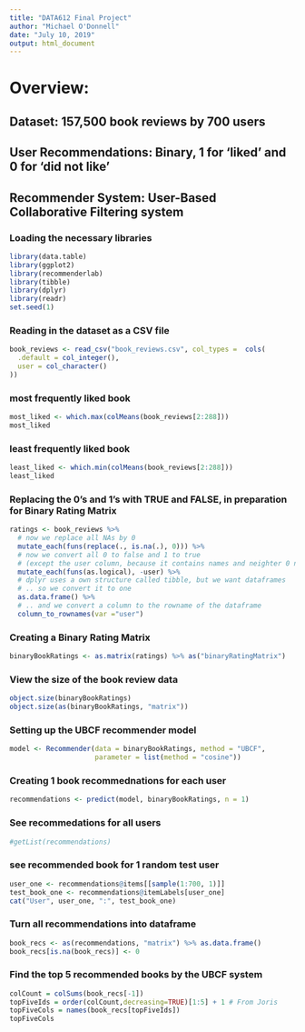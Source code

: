 ```yaml
---
title: "DATA612 Final Project"
author: "Michael O'Donnell"
date: "July 10, 2019"
output: html_document
---
```


# Overview: 

## Dataset: 157,500 book reviews by 700 users
## User Recommendations: Binary, 1 for 'liked' and 0 for 'did not like'
## Recommender System: User-Based Collaborative Filtering system

### Loading the necessary libraries
```r
library(data.table)
library(ggplot2)
library(recommenderlab)
library(tibble)
library(dplyr)
library(readr)
set.seed(1)
```

### Reading in the dataset as a CSV file
```r
book_reviews <- read_csv("book_reviews.csv", col_types =  cols(
  .default = col_integer(),
  user = col_character()
))
```

### most frequently liked book
```r
most_liked <- which.max(colMeans(book_reviews[2:288]))
most_liked
```

### least frequently liked book
```r
least_liked <- which.min(colMeans(book_reviews[2:288]))
least_liked
```

### Replacing the 0's and 1's with TRUE and FALSE, in preparation for Binary Rating Matrix
```r
ratings <- book_reviews %>% 
  # now we replace all NAs by 0
  mutate_each(funs(replace(., is.na(.), 0))) %>%
  # now we convert all 0 to false and 1 to true
  # (except the user column, because it contains names and neighter 0 nor 1)
  mutate_each(funs(as.logical), -user) %>% 
  # dplyr uses a own structure called tibble, but we want dataframes
  # .. so we convert it to one
  as.data.frame() %>%
  # .. and we convert a column to the rowname of the dataframe
  column_to_rownames(var ="user") 
```

### Creating a Binary Rating Matrix
```r
binaryBookRatings <- as.matrix(ratings) %>% as("binaryRatingMatrix")
```

### View the size of the book review data
```r
object.size(binaryBookRatings)
object.size(as(binaryBookRatings, "matrix"))
```

### Setting up the UBCF recommender model
```r
model <- Recommender(data = binaryBookRatings, method = "UBCF", 
                     parameter = list(method = "cosine"))
```

### Creating 1 book recommednations for each user
```r
recommendations <- predict(model, binaryBookRatings, n = 1)
```

### See recommedations for all users
```r
#getList(recommendations)
```

### see recommended book for 1 random test user
```r
user_one <- recommendations@items[[sample(1:700, 1)]]
test_book_one <- recommendations@itemLabels[user_one]
cat("User", user_one, ":", test_book_one)
```

### Turn all recommendations into dataframe
```r
book_recs <- as(recommendations, "matrix") %>% as.data.frame()
book_recs[is.na(book_recs)] <- 0
```

### Find the top 5 recommended books by the UBCF system
```r
colCount = colSums(book_recs[-1])
topFiveIds = order(colCount,decreasing=TRUE)[1:5] + 1 # From Joris
topFiveCols = names(book_recs[topFiveIds])
topFiveCols
```
